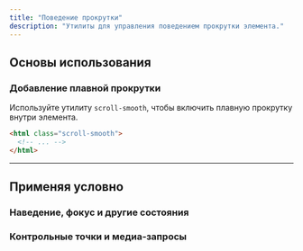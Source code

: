 ```yaml
---
title: "Поведение прокрутки"
description: "Утилиты для управления поведением прокрутки элемента."
---
```




## Основы использования

### Добавление плавной прокрутки

Используйте утилиту `scroll-smooth`, чтобы включить плавную прокрутку внутри элемента.

```html
<html class="scroll-smooth">
  <!-- ... -->
</html>
```

---

## <Heading ignore>Применяя условно</Heading>

### <Heading ignore>Наведение, фокус и другие состояния</Heading>

<HoverFocusAndOtherStates defaultClass="scroll-smooth" featuredClass="scroll-auto" element="html" variant="focus" />

### <Heading ignore>Контрольные точки и медиа-запросы</Heading>

<BreakpointsAndMediaQueries defaultClass="scroll-smooth" featuredClass="scroll-auto" element="html" />
